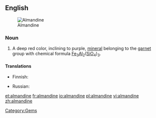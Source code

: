 ==English==
[[Image:Almandinas.jpg|thumb|Almandine]]

===Noun===
{{en-noun}}
{{wikipedia}}

# {{mineral}} A deep red color, inclining to purple, [[mineral]] belonging to the [[garnet]] group with chemical formula [[iron|Fe]]<sub>3</sub>[[aluminum|Al]]<sub>2</sub>([[silicon|Si]][[oxygen|O]]<sub>4</sub>)<sub>3</sub>.

====Translations====
{{trans-top|mineral}}
* Finnish: {{t-|fi|almandiini}}
{{trans-mid}}
* Russian: {{t|ru|альмандин|m|sc=Cyrl|tr=al'mandín}}
{{trans-bottom}}

[[Category:Gems]]

[[et:almandine]]
[[fr:almandine]]
[[io:almandine]]
[[pl:almandine]]
[[vi:almandine]]
[[zh:almandine]]